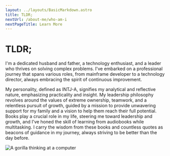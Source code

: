 ---
layout: ../layouts/BasicMarkdown.astro
title: TLDR;
nextUrl: /about-me/who-am-i
nextPageTitle: Learn More
---



# TLDR;
I'm a dedicated husband and father, a technology enthusiast, and a leader who thrives on solving complex problems. I've embarked on a professional journey that spans various roles, from mainframe developer to a technology director, always embracing the spirit of continuous improvement.

My personality, defined as INTJ-A, signifies my analytical and reflective nature, emphasizing practicality and insight. My leadership philosophy revolves around the values of extreme ownership, teamwork, and a relentless pursuit of growth, guided by a mission to provide unwavering support for my family and a vision to help them reach their full potential. Books play a crucial role in my life, steering me toward leadership and growth, and I've honed the skill of learning from audiobooks while multitasking. I carry the wisdom from these books and countless quotes as beacons of guidance in my journey, always striving to be better than the day before.

<div style={{display: "flex", justifyContent: "center"}}>
  <Image style={{"border-radius": "10px",  minWidth: "30%", maxWidth: "400px", textAlign: "center"}} 
         src={Gorilla} alt="A gorilla thinking at a computer"/>
</div>